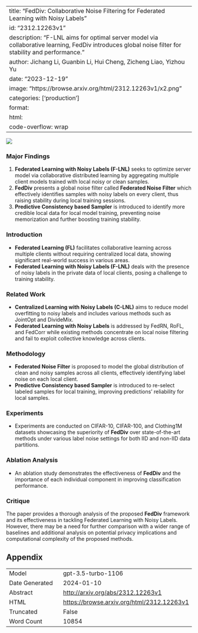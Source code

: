 
---
title: "FedDiv: Collaborative Noise Filtering for Federated Learning with Noisy Labels"
id: "2312.12263v1"
description: "F-LNL aims for optimal server model via collaborative learning, FedDiv introduces global noise filter for stability and performance."
author: Jichang Li, Guanbin Li, Hui Cheng, Zicheng Liao, Yizhou Yu
date: "2023-12-19"
image: "https://browse.arxiv.org/html/2312.12263v1/x2.png"
categories: ['production']
format:
  html:
    code-overflow: wrap
---

![](https://browse.arxiv.org/html/2312.12263v1/x2.png)

### Major Findings
1. **Federated Learning with Noisy Labels (F-LNL)** seeks to optimize server model via collaborative distributed learning by aggregating multiple client models trained with local noisy or clean samples.
2. **FedDiv** presents a global noise filter called **Federated Noise Filter** which effectively identifies samples with noisy labels on every client, thus raising stability during local training sessions.
3. **Predictive Consistency based Sampler** is introduced to identify more credible local data for local model training, preventing noise memorization and further boosting training stability.

### Introduction
- **Federated Learning (FL)** facilitates collaborative learning across multiple clients without requiring centralized local data, showing significant real-world success in various areas.
- **Federated Learning with Noisy Labels (F-LNL)** deals with the presence of noisy labels in the private data of local clients, posing a challenge to training stability.

### Related Work
- **Centralized Learning with Noisy Labels (C-LNL)** aims to reduce model overfitting to noisy labels and includes various methods such as JointOpt and DivideMix.
- **Federated Learning with Noisy Labels** is addressed by FedRN, RoFL, and FedCorr while existing methods concentrate on local noise filtering and fail to exploit collective knowledge across clients.

### Methodology
- **Federated Noise Filter** is proposed to model the global distribution of clean and noisy samples across all clients, effectively identifying label noise on each local client.
- **Predictive Consistency based Sampler** is introduced to re-select labeled samples for local training, improving predictions' reliability for local samples.

### Experiments
- Experiments are conducted on CIFAR-10, CIFAR-100, and Clothing1M datasets showcasing the superiority of **FedDiv** over state-of-the-art methods under various label noise settings for both IID and non-IID data partitions.

### Ablation Analysis
- An ablation study demonstrates the effectiveness of **FedDiv** and the importance of each individual component in improving classification performance.

### Critique
The paper provides a thorough analysis of the proposed **FedDiv** framework and its effectiveness in tackling Federated Learning with Noisy Labels. However, there may be a need for further comparison with a wider range of baselines and additional analysis on potential privacy implications and computational complexity of the proposed methods.

## Appendix

|          |          |
|----------|----------|
| Model     | gpt-3.5-turbo-1106       |
| Date Generated     | 2024-01-10       |
| Abstract | [http://arxiv.org/abs/2312.12263v1](http://arxiv.org/abs/2312.12263v1)        |
| HTML     | [https://browse.arxiv.org/html/2312.12263v1](https://browse.arxiv.org/html/2312.12263v1)       |
| Truncated       | False       |
| Word Count       | 10854       |